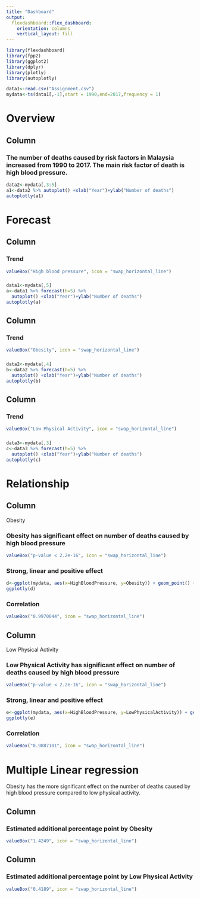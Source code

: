 ---
title: "Dashboard"
output: 
  flexdashboard::flex_dashboard:
    orientation: columns
    vertical_layout: fill
---

```{r setup, include=FALSE}
library(flexdashboard)
library(fpp2)
library(ggplot2)
library(dplyr)
library(plotly)
library(autoplotly)
```

```{r}
data1<-read.csv("Assignment.csv")
mydata<-ts(data1[,-1],start = 1990,end=2017,frequency = 1)
```

Overview
======================================================================

Column {data-width=1000}
-----------------------------------------------------------------------
### The number of deaths  caused by risk factors in Malaysia increased from 1990 to 2017. The main risk factor of death is high blood pressure.
```{r}
data2<-mydata[,3:5]
a1<-data2 %>% autoplot() +xlab("Year")+ylab("Number of deaths")
autoplotly(a1)
```


Forecast
======================================================================
Column {data-width=333}
-----------------------------------------------------------------------

### Trend
```{r}
valueBox("High blood pressure", icon = "swap_horizontal_line")
```


### 
```{r}
data1<-mydata[,5]
a<-data1 %>% forecast(h=5) %>%
  autoplot() +xlab("Year")+ylab("Number of deaths")
autoplotly(a)
```

Column {data-width=333}
-----------------------------------------------------------------------
### Trend
```{r}
valueBox("Obesity", icon = "swap_horizontal_line")
```

###
```{r}
data2<-mydata[,4]
b<-data2 %>% forecast(h=5) %>%
  autoplot() +xlab("Year")+ylab("Number of deaths")
autoplotly(b)
```

Column {data-width=334}
-----------------------------------------------------------------------

### Trend
```{r}
valueBox("Low Physical Activity", icon = "swap_horizontal_line")
```

### 
```{r}
data3<-mydata[,3]
c<-data3 %>% forecast(h=5) %>%
  autoplot() +xlab("Year")+ylab("Number of deaths")
autoplotly(c)
```

Relationship
======================================================================
Column {data-width=500}
-----------------------------------------------------------------------

Obesity

### Obesity has significant effect on number of deaths caused by high blood pressure
```{r}
valueBox("p-value < 2.2e-16", icon = "swap_horizontal_line")
```


### Strong, linear and positive effect
```{r}
d<-ggplot(mydata, aes(x=HighBloodPressure, y=Obesity)) + geom_point() + geom_smooth(method = "lm", se = FALSE)
ggplotly(d)
```

### Correlation
```{r}
valueBox("0.9970044", icon = "swap_horizontal_line")
```

Column {data-width=500}
-----------------------------------------------------------------------

Low Physical Activity

### Low Physical Activity has significant effect on number of deaths caused by high blood pressure
```{r}
valueBox("p-value < 2.2e-16", icon = "swap_horizontal_line")
```


### Strong, linear and positive effect
```{r}
e<-ggplot(mydata, aes(x=HighBloodPressure, y=LowPhysicalActivity)) + geom_point() + geom_smooth(method = "lm", se = FALSE)
ggplotly(e)
```

### Correlation
```{r}
valueBox("0.9887101", icon = "swap_horizontal_line")
```

Multiple Linear regression
======================================================================
Obesity has the more significant effect on the number of deaths caused by high blood pressure compared to low physical activity.

Column {data-width=500}
-----------------------------------------------------------------------

### Estimated additional percentage point by Obesity
```{r}
valueBox("1.4249", icon = "swap_horizontal_line")
```

Column {data-width=500}
-----------------------------------------------------------------------

### Estimated additional percentage point by Low Physical Activity
```{r}
valueBox("0.4189", icon = "swap_horizontal_line")
```

